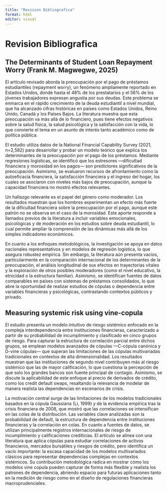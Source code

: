 ```yaml
---
title: "Revision Bibliografica"
format: html
editor: visual
---
```


# Revision Bibliografica

## The Determinants of Student Loan Repayment Worry (Frank M. Magwegwe, 2025)

El artículo revisado aborda la preocupación por el pago de préstamos estudiantiles (repayment worry), un fenómeno ampliamente reportado en Estados Unidos, donde hasta el 48% de los prestatarios y el 56% de los jóvenes trabajadores expresan angustia por sus deudas. Este problema se enmarca en el rápido crecimiento de la deuda estudiantil a nivel mundial, que ha alcanzado cifras históricas en países como Estados Unidos, Reino Unido, Canadá y los Países Bajos. La literatura muestra que esta preocupación va más allá de lo financiero, pues tiene efectos negativos sobre la salud física, la salud psicológica y la satisfacción con la vida, lo que convierte el tema en un asunto de interés tanto académico como de política pública.

El estudio utiliza datos de la National Financial Capability Survey (2021, n=2,582) para desarrollar y probar un modelo teórico que explica los determinantes de la preocupación por el pago de los préstamos. Mediante regresiones logísticas, se identificó que los estresores —dificultad financiera y morosidad en los pagos— son predictores significativos de la preocupación. Asimismo, se evaluaron recursos de afrontamiento como la autoeficacia financiera, la satisfacción financiera y el ingreso del hogar, los cuales se asociaron con niveles más bajos de preocupación, aunque la capacidad financiera no mostró efectos relevantes.

Un hallazgo relevante es el papel del género como moderador. Los resultados muestran que los hombres experimentan un efecto más fuerte de la dificultad financiera sobre la preocupación por el pago, aunque este patrón no se observa en el caso de la morosidad. Este aporte responde a llamados previos de la literatura a incluir variables emocionales, psicológicas y de moderación en los estudios sobre deuda estudiantil, lo cual permite ampliar la comprensión de las dinámicas más allá de los simples indicadores económicos.

En cuanto a los enfoques metodológicos, la investigación se apoya en datos nacionales representativos y en modelos de regresión logística, lo que asegura robustez empírica. Sin embargo, la literatura aún presenta vacíos, particularmente en la comparación internacional de los determinantes de la preocupación, el análisis longitudinal de sus efectos en trayectorias vitales y la exploración de otros posibles moderadores (como el nivel educativo, la etnicidad o la estructura familiar). Asimismo, se identifican fuentes de datos comparables en países con sistemas de préstamos consolidados, lo que abre la oportunidad de realizar estudios de cópulas o dependencia entre variables financieras y psicológicas, contrastando contextos públicos y privado.

## Measuring systemic risk using vine-copula

El estudio presenta un modelo intuitivo de riesgo sistémico enfocado en la compleja interdependencia entre instituciones financieras, caracterizado a partir de su probabilidad de incumplimiento y clasificado en cinco grupos de riesgo. Para capturar la estructura de correlación parcial entre dichos grupos, se emplean modelos avanzados de cópulas —C-cópula canónica y D-vine cópulas— que superan las limitaciones de las cópulas multivariadas tradicionales en contextos de alta dimensionalidad. Los resultados muestran que las instituciones de segundo nivel contribuyen más al riesgo sistémico que las de mayor calificación, lo que cuestiona la percepción de que solo los grandes bancos son fuente principal de contagio. Asimismo, se discute la aplicabilidad de este enfoque al precio de derivados de crédito, como los credit default swaps, resaltando la relevancia de modelar de manera realista las dependencias en escenarios de crisis.

La motivación central surge de las limitaciones de los modelos tradicionales basados en la cópula Gaussiana (Li, 1999) y de la evidencia empírica tras la crisis financiera de 2008, que mostró que las correlaciones se intensifican en las colas de la distribución. Las variables clave analizadas son la probabilidad de default, la estructura de dependencia entre instituciones financieras y la correlación en colas. En cuanto a fuentes de datos, se utilizan principalmente registros internacionales de riesgo de incumplimiento y calificaciones crediticias. El artículo se alinea con una literatura que aplica cópulas para estudiar correlaciones de activos financieros, mercados bursátiles y riesgos de crédito, pero identifica un vacío importante: la escasa capacidad de los modelos multivariados clásicos para representar dependencias complejas en contextos sistémicos. Su contribución metodológica radica en mostrar cómo los modelos vine copula pueden capturar de forma más flexible y realista los patrones de dependencia, abriendo espacio para futuras aplicaciones tanto en la medición de riesgo como en el diseño de regulaciones financieras macroprudenciales.
